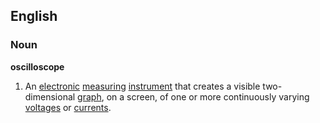 ==English==
===Noun===
{{wikipedia}}
'''oscilloscope'''
#An [[electronic]] [[measuring]] [[instrument]] that creates a visible two-dimensional [[graph]], on a screen, of one or more continuously varying [[voltage]]s or [[current]]s.
